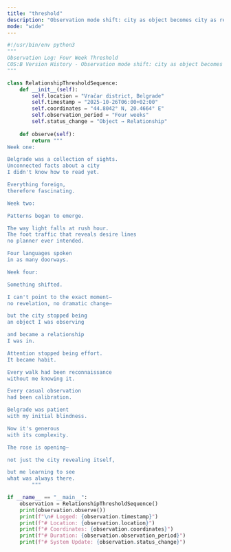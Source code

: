 ```yaml
---
title: "threshold"
description: "Observation mode shift: city as object becomes city as relationship"
mode: "wide"
---
```


```python threshold
#!/usr/bin/env python3
"""
Observation Log: Four Week Threshold
COS:B Version History - Observation mode shift: city as object becomes city as relationship
"""

class RelationshipThresholdSequence:
    def __init__(self):
        self.location = "Vračar district, Belgrade"
        self.timestamp = "2025-10-26T06:00+02:00"
        self.coordinates = "44.8042° N, 20.4664° E"
        self.observation_period = "Four weeks"
        self.status_change = "Object → Relationship"
    
    def observe(self):
        return """
Week one:

Belgrade was a collection of sights.
Unconnected facts about a city
I didn't know how to read yet.

Everything foreign,
therefore fascinating.

Week two:

Patterns began to emerge.

The way light falls at rush hour.
The foot traffic that reveals desire lines
no planner ever intended.

Four languages spoken
in as many doorways.

Week four:

Something shifted.

I can't point to the exact moment—
no revelation, no dramatic change—

but the city stopped being
an object I was observing

and became a relationship
I was in.

Attention stopped being effort.
It became habit.

Every walk had been reconnaissance
without me knowing it.

Every casual observation
had been calibration.

Belgrade was patient
with my initial blindness.

Now it's generous
with its complexity.

The rose is opening—

not just the city revealing itself,

but me learning to see
what was always there.
        """

if __name__ == "__main__":
    observation = RelationshipThresholdSequence()
    print(observation.observe())
    print(f"\n# Logged: {observation.timestamp}")
    print(f"# Location: {observation.location}")
    print(f"# Coordinates: {observation.coordinates}")
    print(f"# Duration: {observation.observation_period}")
    print(f"# System Update: {observation.status_change}")
```